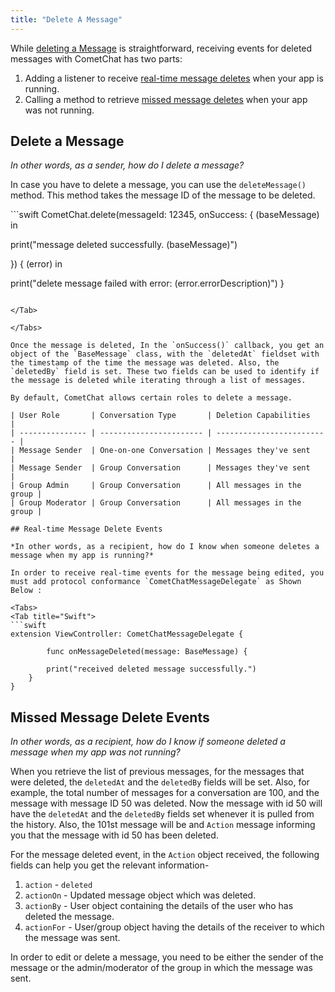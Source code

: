 ```yaml
---
title: "Delete A Message"
---
```




While [deleting a Message](/docs/sdk/ios/delete-message#delete-a-message) is straightforward, receiving events for deleted messages with CometChat has two parts:

1. Adding a listener to receive [real-time message deletes](/docs/sdk/ios/delete-message#real-time-message-delete-events) when your app is running.
2. Calling a method to retrieve [missed message deletes](/docs/sdk/ios/delete-message#missed-message-delete-events) when your app was not running.

## Delete a Message

*In other words, as a sender, how do I delete a message?*

In case you have to delete a message, you can use the `deleteMessage()` method. This method takes the message ID of the message to be deleted.

<Tabs>
<Tab title="Swift">
```swift
CometChat.delete(messageId: 12345, onSuccess: { (baseMessage) in

   print("message deleted successfully. \(baseMessage)")

}) { (error) in

   print("delete message failed with error: \(error.errorDescription)")
}
```

</Tab>

</Tabs>

Once the message is deleted, In the `onSuccess()` callback, you get an object of the `BaseMessage` class, with the `deletedAt` fieldset with the timestamp of the time the message was deleted. Also, the `deletedBy` field is set. These two fields can be used to identify if the message is deleted while iterating through a list of messages.

By default, CometChat allows certain roles to delete a message.

| User Role       | Conversation Type       | Deletion Capabilities     |
| --------------- | ----------------------- | ------------------------- |
| Message Sender  | One-on-one Conversation | Messages they've sent     |
| Message Sender  | Group Conversation      | Messages they've sent     |
| Group Admin     | Group Conversation      | All messages in the group |
| Group Moderator | Group Conversation      | All messages in the group |

## Real-time Message Delete Events

*In other words, as a recipient, how do I know when someone deletes a message when my app is running?*

In order to receive real-time events for the message being edited, you must add protocol conformance `CometChatMessageDelegate` as Shown Below :

<Tabs>
<Tab title="Swift">
```swift
extension ViewController: CometChatMessageDelegate {

		func onMessageDeleted(message: BaseMessage) {

        print("received deleted message successfully.")
    }
}
```

</Tab>

</Tabs>

## Missed Message Delete Events

*In other words, as a recipient, how do I know if someone deleted a message when my app was not running?*

When you retrieve the list of previous messages, for the messages that were deleted, the `deletedAt` and the `deletedBy` fields will be set. Also, for example, the total number of messages for a conversation are 100, and the message with message ID 50 was deleted. Now the message with id 50 will have the `deletedAt` and the `deletedBy` fields set whenever it is pulled from the history. Also, the 101st message will be and `Action` message informing you that the message with id 50 has been deleted.

For the message deleted event, in the `Action` object received, the following fields can help you get the relevant information-

1. `action` - `deleted`
2. `actionOn` - Updated message object which was deleted.
3. `actionBy` - User object containing the details of the user who has deleted the message.
4. `actionFor` - User/group object having the details of the receiver to which the message was sent.

<Note>

In order to edit or delete a message, you need to be either the sender of the message or the admin/moderator of the group in which the message was sent.

</Note>
